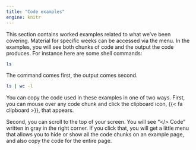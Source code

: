 ```yaml
---
title: "Code examples"
engine: knitr
---
```


This section contains worked examples related to what we've been covering. Material for specific weeks can be accessed via the menu. In the examples, you will see both chunks of code and the output the code produces. For instance here are some shell commands:

```.zsh
ls
```

The command comes first, the output comes second. 

```.zsh
ls | wc -l
```


You can copy the code used in these examples in one of two ways. First, you can mouse over any code chunk and click the clipboard icon, {{< fa clipboard >}}, that appears. 

Second, you can scroll to the top of your screen. You will see "</> Code" written in gray in the right corner. If you click that, you will get a little menu that allows you to hide or show all the code chunks on an example page, and also copy the code for the entire page.

